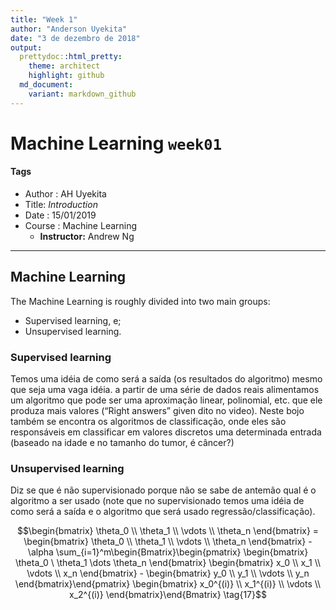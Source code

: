 ```yaml
---
title: "Week 1"
author: "Anderson Uyekita"
date: "3 de dezembro de 2018"
output:
  prettydoc::html_pretty:
    theme: architect
    highlight: github 
  md_document:
    variant: markdown_github
---
```


# Machine Learning `week01`

#### Tags
* Author : AH Uyekita
* Title: _Introduction_
* Date   : 15/01/2019
* Course : Machine Learning
    * **Instructor:** Andrew Ng

***

## Machine Learning

The Machine Learning is roughly divided into two main groups:

* Supervised learning, e;
* Unsupervised learning.

### Supervised learning

Temos uma idéia de como será a saída (os resultados do algoritmo) mesmo que seja uma vaga idéia. a partir de uma série de dados reais alimentamos um algoritmo que pode ser uma aproximação linear, polinomial, etc. que ele produza mais valores ("Right answers" given dito no video). Neste bojo também se encontra os algoritmos de classificação, onde eles são responsáveis em classificar em valores discretos uma determinada entrada (baseado na idade e no tamanho do tumor, é câncer?)

### Unsupervised learning

Diz se que é não supervisionado porque não se sabe de antemão qual é o algoritmo a ser usado (note que no supervisionado temos uma idéia de como será a saída e o algoritmo que será usado regressão/classificação).





$$\begin{bmatrix} \theta_0 \\ \theta_1 \\ \vdots \\ \theta_n \end{bmatrix} =
\begin{bmatrix} \theta_0 \\ \theta_1 \\ \vdots \\ \theta_n \end{bmatrix} - 
\alpha \sum_{i=1}^m\begin{Bmatrix}\begin{pmatrix}
\begin{bmatrix} \theta_0 \ \theta_1 \dots \theta_n \end{bmatrix}
\begin{bmatrix} x_0 \\ x_1 \\ \vdots \\ x_n \end{bmatrix} - 
\begin{bmatrix} y_0 \\ y_1 \\ \vdots \\ y_n \end{bmatrix}\end{pmatrix}
\begin{bmatrix} x_0^{(i)} \\ x_1^{(i)} \\ \vdots \\ x_2^{(i)} \end{bmatrix}\end{Bmatrix} \tag{17}$$


